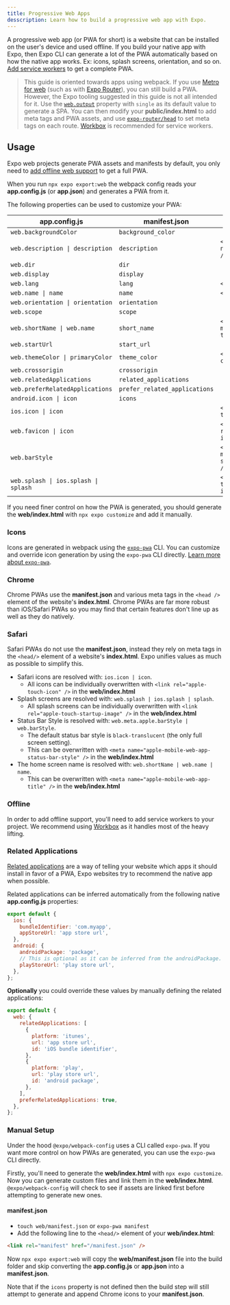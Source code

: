 ```yaml
---
title: Progressive Web Apps
desscription: Learn how to build a progressive web app with Expo.
---
```



A progressive web app (or PWA for short) is a website that can be installed on the user's device and used offline. If you build your native app with Expo, then Expo CLI can generate a lot of the PWA automatically based on how the native app works. Ex: icons, splash screens, orientation, and so on. [Add service workers](https://expo.fyi/enabling-web-service-workers) to get a complete PWA.

> This guide is oriented towards apps using webpack. If you use [Metro for web](/guides/customizing-metro/#web-support) (such as with [Expo Router](/routing/introduction)), you can still build a PWA. However, the Expo tooling suggested in this guide is not all intended for it. Use the [`web.output`](/versions/latest/config/app/#output) property with `single` as its default value to generate a SPA. You can then modify your **public/index.html** to add meta tags and PWA assets, and use [`expo-router/head`](/router/reference/static-rendering/#meta-tags) to set meta tags on each route. [Workbox](https://web.dev/learn/pwa/workbox/) is recommended for service workers.

## Usage

Expo web projects generate PWA assets and manifests by default, you only need to [add offline web support](https://expo.fyi/enabling-web-service-workers) to get a full PWA.

When you run `npx expo export:web` the webpack config reads your **app.config.js** (or **app.json**) and generates a PWA from it.

The following properties can be used to customize your PWA:

| **app.config.js**                               | **manifest.json**             | **index.html**                                          |
| ----------------------------------------------- | ----------------------------- | ------------------------------------------------------- |
| `web.backgroundColor`                           | `background_color`            |                                                         |
| <CODE>web.description \| description</CODE>     | `description`                 | `<meta name="description" />`                           |
| `web.dir`                                       | `dir`                         |                                                         |
| `web.display`                                   | `display`                     |                                                         |
| `web.lang`                                      | `lang`                        | `<html lang="">`                                        |
| <CODE>web.name \| name</CODE>                   | `name`                        | `<title />`                                             |
| <CODE>web.orientation \| orientation</CODE>     | `orientation`                 |                                                         |
| `web.scope`                                     | `scope`                       |                                                         |
| <CODE>web.shortName \| web.name</CODE>          | `short_name`                  | `<meta name="apple-mobile-web-app-title"/>`             |
| `web.startUrl`                                  | `start_url`                   |                                                         |
| <CODE>web.themeColor \| primaryColor</CODE>     | `theme_color`                 | `<meta name="theme-color" />`                           |
| `web.crossorigin`                               | `crossorigin`                 |                                                         |
| `web.relatedApplications`                       | `related_applications`        |                                                         |
| `web.preferRelatedApplications`                 | `prefer_related_applications` |                                                         |
| <CODE>android.icon \| icon</CODE>               | `icons`                       |                                                         |
| <CODE>ios.icon \| icon</CODE>                   |                               | `<link rel="apple-touch-icon" >`                        |
| <CODE>web.favicon \| icon</CODE>                |                               | `<link rel="shortcut icon" >`                           |
| `web.barStyle`                                  |                               | `<meta name="apple-mobile-web-app-status-bar-style" />` |
| <CODE>web.splash \| ios.splash \| splash</CODE> |                               | `<link rel="apple-touch-startup-image" >`               |

If you need finer control on how the PWA is generated, you should generate the **web/index.html** with `npx expo customize` and add it manually.

### Icons

Icons are generated in webpack using the [`expo-pwa`][expo-pwa] CLI. You can customize and override icon generation by using the `expo-pwa` CLI directly. [Learn more about `expo-pwa`][expo-pwa].

[expo-pwa]: https://github.com/expo/expo-cli/tree/main/packages/pwa

### Chrome

Chrome PWAs use the **manifest.json** and various meta tags in the `<head />` element of the website's **index.html**. Chrome PWAs are far more robust than iOS/Safari PWAs so you may find that certain features don't line up as well as they do natively.

### Safari

Safari PWAs do not use the **manifest.json**, instead they rely on meta tags in the `<head/>` element of a website's **index.html**. Expo unifies values as much as possible to simplify this.

- Safari icons are resolved with: `ios.icon | icon`.
  - All icons can be individually overwritten with `<link rel="apple-touch-icon" />` in the **web/index.html**
- Splash screens are resolved with: `web.splash | ios.splash | splash`.
  - All splash screens can be individually overwritten with `<link rel="apple-touch-startup-image" />` in the **web/index.html**
- Status Bar Style is resolved with: `web.meta.apple.barStyle | web.barStyle`.
  - The default status bar style is `black-translucent` (the only full screen setting).
  - This can be overwritten with `<meta name="apple-mobile-web-app-status-bar-style" />` in the **web/index.html**
- The home screen name is resolved with: `web.shortName | web.name | name`.
  - This can be overwritten with `<meta name="apple-mobile-web-app-title" />` in the **web/index.html**

### Offline

In order to add offline support, you'll need to add service workers to your project. We recommend using [Workbox](https://developers.google.com/web/tools/workbox/modules/workbox-webpack-plugin) as it handles most of the heavy lifting.

### Related Applications

[Related applications](https://developer.mozilla.org/en-US/docs/Web/Manifest#related_applications) are a way of telling your website which apps it should install in favor of a PWA, Expo websites try to recommend the native app when possible.

Related applications can be inferred automatically from the following native **app.config.js** properties:

```js app.config.js
export default {
  ios: {
    bundleIdentifier: 'com.myapp',
    appStoreUrl: 'app store url',
  },
  android: {
    androidPackage: 'package',
    // This is optional as it can be inferred from the androidPackage.
    playStoreUrl: 'play store url',
  },
};
```

**Optionally** you could override these values by manually defining the related applications:

```js app.config.js
export default {
  web: {
    relatedApplications: [
      {
        platform: 'itunes',
        url: 'app store url',
        id: 'iOS bundle identifier',
      },
      {
        platform: 'play',
        url: 'play store url',
        id: 'android package',
      },
    ],
    preferRelatedApplications: true,
  },
};
```

### Manual Setup

Under the hood `@expo/webpack-config` uses a CLI called `expo-pwa`. If you want more control on how PWAs are generated, you can use the `expo-pwa` CLI directly.

Firstly, you'll need to generate the **web/index.html** with `npx expo customize`. Now you can generate custom files and link them in the **web/index.html**. `@expo/webpack-config` will check to see if assets are linked first before attempting to generate new ones.

#### manifest.json

- `touch web/manifest.json` or `expo-pwa manifest`
- Add the following line to the `<head/>` element of your **web/index.html**:

```html web/index.html
<link rel="manifest" href="/manifest.json" />
```

Now `npx expo export:web` will copy the **web/manifest.json** file into the build folder and skip converting the **app.config.js** or **app.json** into a **manifest.json**.

Note that if the `icons` property is not defined then the build step will still attempt to generate and append Chrome icons to your **manifest.json**.
